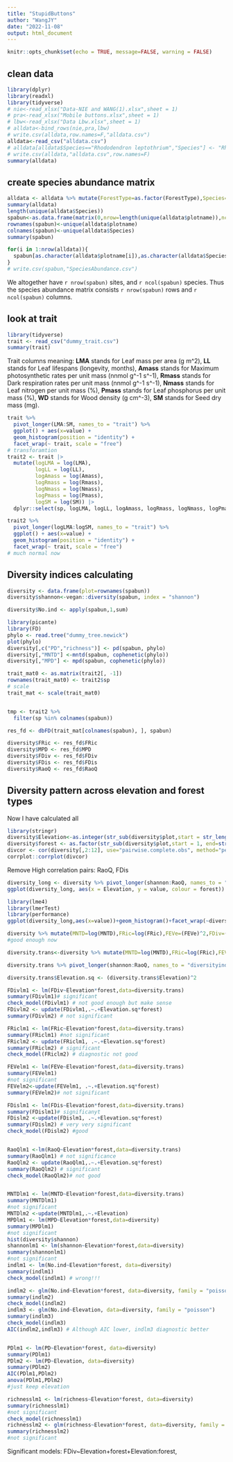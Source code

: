 ```yaml
---
title: "StupidButtons"
author: "WangJY"
date: "2022-11-08"
output: html_document
---
```


```r
knitr::opts_chunk$set(echo = TRUE, message=FALSE, warning = FALSE)
```

## clean data
```r
library(dplyr)
library(readxl)
library(tidyverse)
# nie<-read_xlsx("Data-NIE and WANG(1).xlsx",sheet = 1)
# pra<-read_xlsx("Mobile buttons.xlsx",sheet = 1)
# lbw<-read_xlsx("Data Lbw.xlsx",sheet = 1)
# alldata<-bind_rows(nie,pra,lbw)
# write.csv(alldata,row.names=F,"alldata.csv")
alldata<-read_csv("alldata.csv")
# alldata[alldata$Species=="Rhododendron leptothrium","Species"] <- "Rhododendron_leptothrium"
# write.csv(alldata,"alldata.csv",row.names=F)
summary(alldata)
```

## create species abundance matrix
```r
alldata <- alldata %>% mutate(ForestType=as.factor(ForestType),Species=as.factor(Species),Elevation=as.factor(Elevation),plotname=as.factor(paste0(ForestType,No.Plot,Elevation)))
summary(alldata)
length(unique(alldata$Species))
spabun<-as.data.frame(matrix(0,nrow=length(unique(alldata$plotname)),ncol=length(unique(alldata$Species))))
rownames(spabun)<-unique(alldata$plotname)
colnames(spabun)<-unique(alldata$Species)
summary(spabun)

for(i in 1:nrow(alldata)){
  spabun[as.character(alldata$plotname[i]),as.character(alldata$Species[i])]<-alldata$Number[i]
}
# write.csv(spabun,"SpeciesAbundance.csv")
```
We altogether have `r nrow(spabun)` sites, and `r ncol(spabun)` species. Thus the species abundance matrix consists `r nrow(spabun)` rows and `r ncol(spabun)` columns.

## look at trait
```r
library(tidyverse)
trait <- read_csv("dummy_trait.csv")
summary(trait)
```
Trait columns meaning: __LMA__ stands for Leaf mass per area (g m^2), __LL__ stands for Leaf lifespans (longevity, months), __Amass__ stands for Maximum photosynthetic rates per unit mass (nnmol g^-1 s^-1), __Rmass__ stands for Dark respiration rates per unit mass (nnmol g^-1 s^-1), __Nmass__ stands for Leaf nitrogen per unit mass (%), __Pmass__ stands for Leaf phosphorus per unit mass (%), __WD__ stands for Wood density (g cm^-3), __SM__ stands for Seed dry mass (mg).

```r
trait %>%
  pivot_longer(LMA:SM, names_to = "trait") %>%
  ggplot() + aes(x=value) +
  geom_histogram(position = "identity") +
  facet_wrap(~ trait, scale = "free")
# transforamtion
trait2 <- trait |>
  mutate(logLMA = log(LMA),
         logLL = log(LL),
         logAmass = log(Amass),
         logRmass = log(Rmass),
         logNmass = log(Nmass),
         logPmass = log(Pmass),
         logSM = log(SM)) |>
  dplyr::select(sp, logLMA, logLL, logAmass, logRmass, logNmass, logPmass, WD, logSM)

trait2 %>%
  pivot_longer(logLMA:logSM, names_to = "trait") %>%
  ggplot() + aes(x=value) +
  geom_histogram(position = "identity") +
  facet_wrap(~ trait, scale = "free")
# much normal now
```

## Diversity indices calculating
```r
diversity <- data.frame(plot=rownames(spabun))
diversity$shannon<-vegan::diversity(spabun, index = "shannon")

diversity$No.ind <- apply(spabun,1,sum)
```

```r
library(picante)
library(FD)
phylo <- read.tree("dummy_tree.newick")
plot(phylo)
diversity[,c("PD","richness")] <- pd(spabun, phylo)
diversity[,"MNTD"] <-mntd(spabun, cophenetic(phylo))
diversity[,"MPD"] <- mpd(spabun, cophenetic(phylo))
```

```r
trait_mat0 <- as.matrix(trait2[, -1])
rownames(trait_mat0) <- trait2$sp
# scale
trait_mat <- scale(trait_mat0)


tmp <- trait2 %>%
  filter(sp %in% colnames(spabun))

res_fd <- dbFD(trait_mat[colnames(spabun), ], spabun)

diversity$FRic <- res_fd$FRic
diversity$MPD <- res_fd$MPD
diversity$FDiv <- res_fd$FDiv
diversity$FDis <- res_fd$FDis
diversity$RaoQ <- res_fd$RaoQ
```

## Diversity pattern across elevation and forest types

Now I have calculated all 
```r
library(stringr)
diversity$Elevation<-as.integer(str_sub(diversity$plot,start = str_length(diversity$plot)-2, end=-1))
diversity$forest <- as.factor(str_sub(diversity$plot,start = 1, end=str_length(diversity$plot)-4))
divcor <- cor(diversity[,2:12], use="pairwise.complete.obs", method="pearson") 
corrplot::corrplot(divcor)

```
Remove High correlation pairs: RaoQ, FDis
```r
diversity_long <- diversity %>% pivot_longer(shannon:RaoQ, names_to = "diversityindices")  %>% mutate(diversityindices=factor(diversityindices, levels=c("No.ind","richness","shannon","PD","MPD","MNTD","FRic","FEVe","FDiv","FDis","RaoQ")))
ggplot(diversity_long, aes(x = Elevation, y = value, colour = forest)) + geom_point() + geom_smooth(method = lm) +facet_wrap(~diversityindices,scales = "free",ncol=3) + theme_classic()
```
```r
library(lme4)
library(lmerTest)
library(performance)
ggplot(diversity_long,aes(x=value))+geom_histogram()+facet_wrap(~diversityindices,scale="free",ncol=3)

diversity %>% mutate(MNTD=log(MNTD),FRic=log(FRic),FEVe=(FEVe)^2,FDiv=(FDiv)^2,FDis=log(FDis),RaoQ=log(RaoQ)) %>%pivot_longer(shannon:RaoQ, names_to = "diversityindices")  %>% mutate(diversityindices=factor(diversityindices, levels=c("No.ind","richness","shannon","PD","MPD","MNTD","FRic","FEVe","FDiv","FDis","RaoQ"))) %>% ggplot()+ aes(x = value) + geom_histogram() +facet_wrap(~diversityindices,scales = "free",ncol=3) + theme_classic()
#good enough now

diversity.trans<-diversity %>% mutate(MNTD=log(MNTD),FRic=log(FRic),FEVe=(FEVe)^2,FDiv=(FDiv)^2,FDis=log(FDis),RaoQ=log(RaoQ))

diversity.trans %>% pivot_longer(shannon:RaoQ, names_to = "diversityindices")  %>% mutate(diversityindices=factor(diversityindices, levels=c("No.ind","richness","shannon","PD","MPD","MNTD","FRic","FEVe","FDiv","FDis","RaoQ"))) %>%ggplot()+aes(x = Elevation, y = value, colour = forest) + geom_point() + geom_smooth(method = lm) +facet_wrap(~diversityindices,scales = "free",ncol=3) + theme_classic()

diversity.trans$Elevation.sq <- (diversity.trans$Elevation)^2

FDivlm1 <- lm(FDiv~Elevation*forest,data=diversity.trans)
summary(FDivlm1)# significant
check_model(FDivlm1) # not good enough but make sense
FDivlm2 <- update(FDivlm1,.~.+Elevation.sq*forest)
summary(FDivlm2) # not significant

FRiclm1 <- lm(FRic~Elevation*forest,data=diversity.trans)
summary(FRiclm1) #not significant
FRiclm2 <- update(FRiclm1, .~.+Elevation.sq*forest)
summary(FRiclm2) # significant
check_model(FRiclm2) # diagnostic not good

FEVelm1 <- lm(FEVe~Elevation*forest,data=diversity.trans)
summary(FEVelm1)
#not significant
FEVelm2<-update(FEVelm1, .~.+Elevation.sq*forest)
summary(FEVelm2)# not significant

FDislm1 <- lm(FDis~Elevation*forest,data=diversity.trans)
summary(FDislm1)# significanyt
FDislm2 <-update(FDislm1, .~.+Elevation.sq*forest)
summary(FDislm2) # very very significant
check_model(FDislm2) #good


RaoQlm1 <-lm(RaoQ~Elevation*forest,data=diversity.trans)
summary(RaoQlm1) # not significance
RaoQlm2 <- update(RaoQlm1,.~.+Elevation.sq*forest)
summary(RaoQlm2) # significant
check_model(RaoQlm2)# not good


MNTDlm1 <- lm(MNTD~Elevation*forest,data=diversity.trans)
summary(MNTDlm1)
#not significant
MNTDlm2 <-update(MNTDlm1,.~.+Elevation)
MPDlm1 <- lm(MPD~Elevation*forest,data=diversity)
summary(MPDlm1)
#not significant
hist(diversity$shannon)
shannonlm1 <- lm(shannon~Elevation*forest,data=diversity)
summary(shannonlm1)
#not significant
indlm1 <- lm(No.ind~Elevation*forest, data=diversity)
summary(indlm1)
check_model(indlm1) # wrong!!!

indlm2 <- glm(No.ind~Elevation*forest, data=diversity, family = "poisson")
summary(indlm2)
check_model(indlm2)
indlm3 <- glm(No.ind~Elevation, data=diversity, family = "poisson")
summary(indlm3)
check_model(indlm3)
AIC(indlm2,indlm3) # Although AIC lower, indlm3 diagnostic better


PDlm1 <- lm(PD~Elevation*forest, data=diversity)
summary(PDlm1)
PDlm2 <- lm(PD~Elevation, data=diversity)
summary(PDlm2)
AIC(PDlm1,PDlm2)
anova(PDlm1,PDlm2)
#just keep elevation

richnesslm1 <- lm(richness~Elevation*forest, data=diversity)
summary(richnesslm1)
#not significant
check_model(richnesslm1)
richnesslm2 <- glm(richness~Elevation*forest, data=diversity, family = "poisson")
summary(richnesslm2)
#not significant
```
Significant models: FDiv~Elevation+forest+Elevation:forest,
